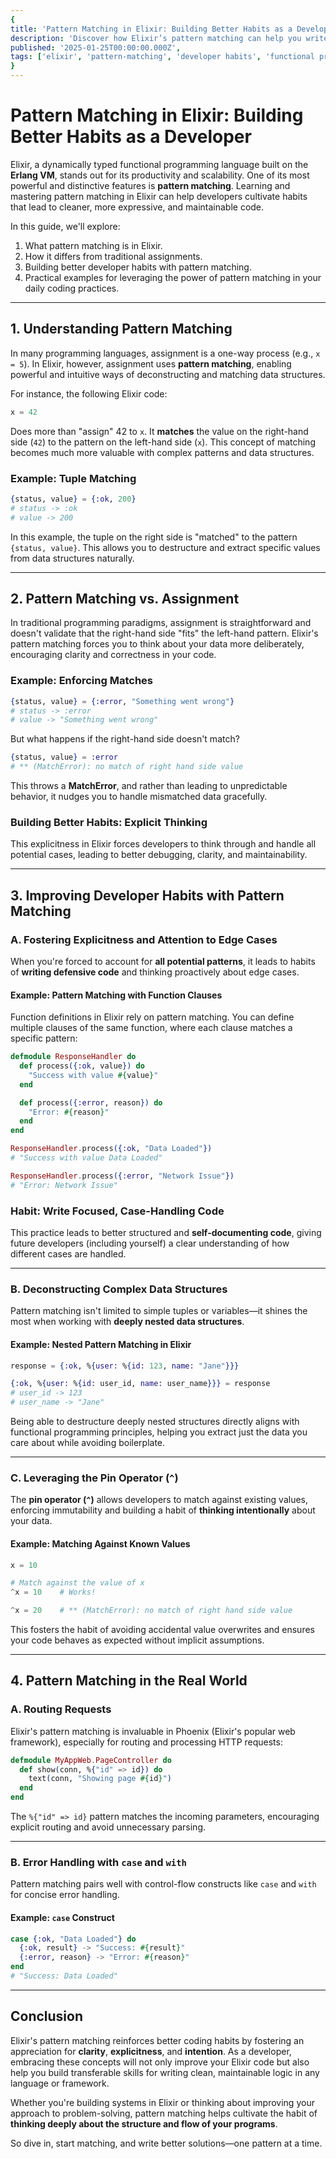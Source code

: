 ```yaml
---
{
title: 'Pattern Matching in Elixir: Building Better Habits as a Developer',
description: 'Discover how Elixir’s pattern matching can help you write cleaner, more intentional code and foster better development habits.',
published: '2025-01-25T00:00:00.000Z',
tags: ['elixir', 'pattern-matching', 'developer habits', 'functional programming'],
}
---
```


# Pattern Matching in Elixir: Building Better Habits as a Developer

Elixir, a dynamically typed functional programming language built on the **Erlang VM**, stands out for its productivity and scalability. One of its most powerful and distinctive features is **pattern matching**. Learning and mastering pattern matching in Elixir can help developers cultivate habits that lead to cleaner, more expressive, and maintainable code.

In this guide, we'll explore:

1. What pattern matching is in Elixir.
2. How it differs from traditional assignments.
3. Building better developer habits with pattern matching.
4. Practical examples for leveraging the power of pattern matching in your daily coding practices.

---

## 1. **Understanding Pattern Matching**

In many programming languages, assignment is a one-way process (e.g., `x = 5`). In Elixir, however, assignment uses **pattern matching**, enabling powerful and intuitive ways of deconstructing and matching data structures.

For instance, the following Elixir code:

```elixir
x = 42
```

Does more than "assign" 42 to `x`. It **matches** the value on the right-hand side (`42`) to the pattern on the left-hand side (`x`). This concept of matching becomes much more valuable with complex patterns and data structures.

### Example: Tuple Matching

```elixir
{status, value} = {:ok, 200}
# status -> :ok
# value -> 200
```

In this example, the tuple on the right side is "matched" to the pattern `{status, value}`. This allows you to destructure and extract specific values from data structures naturally.

---

## 2. **Pattern Matching vs. Assignment**

In traditional programming paradigms, assignment is straightforward and doesn't validate that the right-hand side "fits" the left-hand pattern. Elixir's pattern matching forces you to think about your data more deliberately, encouraging clarity and correctness in your code.

### Example: Enforcing Matches

```elixir
{status, value} = {:error, "Something went wrong"}
# status -> :error
# value -> "Something went wrong"
```

But what happens if the right-hand side doesn't match?

```elixir
{status, value} = :error
# ** (MatchError): no match of right hand side value
```

This throws a **MatchError**, and rather than leading to unpredictable behavior, it nudges you to handle mismatched data gracefully.

### Building Better Habits: Explicit Thinking

This explicitness in Elixir forces developers to think through and handle all potential cases, leading to better debugging, clarity, and maintainability.

---

## 3. **Improving Developer Habits with Pattern Matching**

### A. **Fostering Explicitness and Attention to Edge Cases**

When you're forced to account for **all potential patterns**, it leads to habits of **writing defensive code** and thinking proactively about edge cases.

#### Example: Pattern Matching with Function Clauses

Function definitions in Elixir rely on pattern matching. You can define multiple clauses of the same function, where each clause matches a specific pattern:

```elixir
defmodule ResponseHandler do
  def process({:ok, value}) do
    "Success with value #{value}"
  end

  def process({:error, reason}) do
    "Error: #{reason}"
  end
end

ResponseHandler.process({:ok, "Data Loaded"})
# "Success with value Data Loaded"

ResponseHandler.process({:error, "Network Issue"})
# "Error: Network Issue"
```

### Habit: Write Focused, Case-Handling Code

This practice leads to better structured and **self-documenting code**, giving future developers (including yourself) a clear understanding of how different cases are handled.

---

### B. **Deconstructing Complex Data Structures**

Pattern matching isn't limited to simple tuples or variables—it shines the most when working with **deeply nested data structures**.

#### Example: Nested Pattern Matching in Elixir

```elixir
response = {:ok, %{user: %{id: 123, name: "Jane"}}}

{:ok, %{user: %{id: user_id, name: user_name}}} = response
# user_id -> 123
# user_name -> "Jane"
```

Being able to destructure deeply nested structures directly aligns with functional programming principles, helping you extract just the data you care about while avoiding boilerplate.

---

### C. **Leveraging the Pin Operator (`^`)**

The **pin operator (`^`)** allows developers to match against existing values, enforcing immutability and building a habit of **thinking intentionally** about your data.

#### Example: Matching Against Known Values

```elixir
x = 10

# Match against the value of x
^x = 10    # Works!

^x = 20    # ** (MatchError): no match of right hand side value
```

This fosters the habit of avoiding accidental value overwrites and ensures your code behaves as expected without implicit assumptions.

---

## 4. **Pattern Matching in the Real World**

### A. **Routing Requests**

Elixir's pattern matching is invaluable in Phoenix (Elixir's popular web framework), especially for routing and processing HTTP requests:

```elixir
defmodule MyAppWeb.PageController do
  def show(conn, %{"id" => id}) do
    text(conn, "Showing page #{id}")
  end
end
```

The `%{"id" => id}` pattern matches the incoming parameters, encouraging explicit routing and avoid unnecessary parsing.

---

### B. **Error Handling with `case` and `with`**

Pattern matching pairs well with control-flow constructs like `case` and `with` for concise error handling.

#### Example: `case` Construct

```elixir
case {:ok, "Data Loaded"} do
  {:ok, result} -> "Success: #{result}"
  {:error, reason} -> "Error: #{reason}"
end
# "Success: Data Loaded"
```

---

## Conclusion

Elixir's pattern matching reinforces better coding habits by fostering an appreciation for **clarity**, **explicitness**, and **intention**. As a developer, embracing these concepts will not only improve your Elixir code but also help you build transferable skills for writing clean, maintainable logic in any language or framework.

Whether you're building systems in Elixir or thinking about improving your approach to problem-solving, pattern matching helps cultivate the habit of **thinking deeply about the structure and flow of your programs**.

So dive in, start matching, and write better solutions—one pattern at a time.
